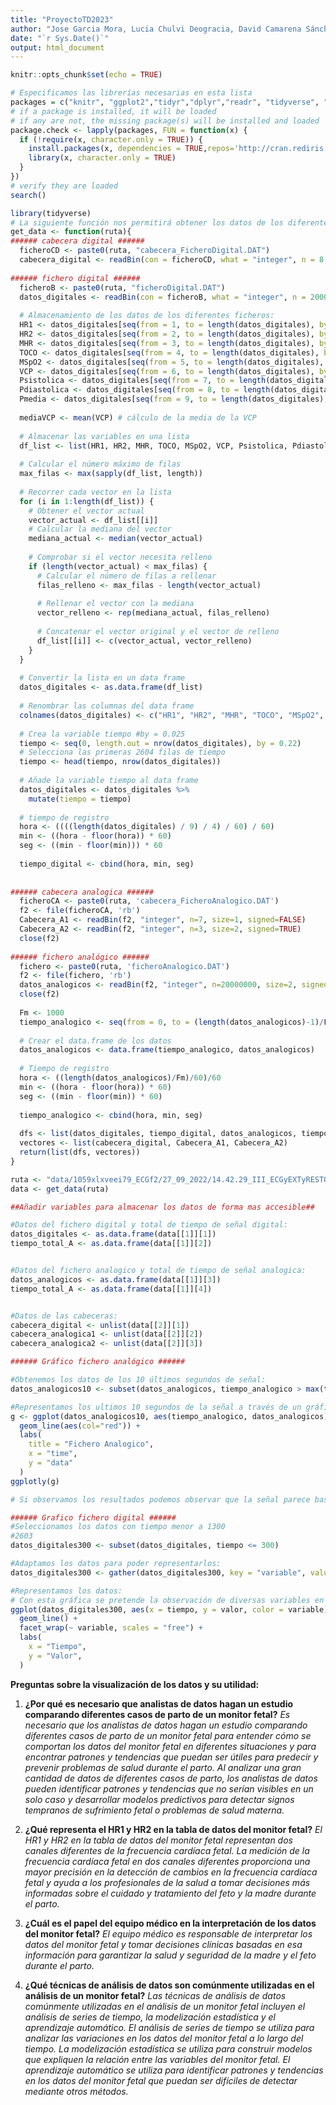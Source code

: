 ```yaml
---
title: "ProyectoTD2023"
author: "Jose Garcia Mora, Lucia Chulvi Deogracia, David Camarena Sánchez"
date: "`r Sys.Date()`"
output: html_document
---
```


```r
knitr::opts_chunk$set(echo = TRUE)
```

```r
# Especificamos las librerías necesarias en esta lista
packages = c("knitr", "ggplot2","tidyr","dplyr","readr", "tidyverse", "plotly")# use this function to check if each package is on the local machine
# if a package is installed, it will be loaded
# if any are not, the missing package(s) will be installed and loaded
package.check <- lapply(packages, FUN = function(x) {
  if (!require(x, character.only = TRUE)) {
    install.packages(x, dependencies = TRUE,repos='http://cran.rediris.es')
    library(x, character.only = TRUE)
  }
})
# verify they are loaded
search()
```

```r
library(tidyverse)
# La siguiente función nos permitirá obtener los datos de los diferentes ficheros , así como guardarlos en una lista. También calcularemos datos como la media, el número máximo, etc. Posteriormente hemos tenido en cuenta el fichero analógico. Además, también hemos tenido en cuenta el tipo de fichero a importar, ya que dependiendo del mismo se debe proceder con diferentes métodos.
get_data <- function(ruta){
###### cabecera digital ######
  ficheroCD <- paste0(ruta, "cabecera_FicheroDigital.DAT")
  cabecera_digital <- readBin(con = ficheroCD, what = "integer", n = 8, size = 1, signed = FALSE)
  
###### fichero digital ######
  ficheroB <- paste0(ruta, "ficheroDigital.DAT")
  datos_digitales <- readBin(con = ficheroB, what = "integer", n = 2000000, size = 1, signed = FALSE)
  
  # Almacenamiento de los datos de los diferentes ficheros:
  HR1 <- datos_digitales[seq(from = 1, to = length(datos_digitales), by = 9)]
  HR2 <- datos_digitales[seq(from = 2, to = length(datos_digitales), by = 9)]
  MHR <- datos_digitales[seq(from = 3, to = length(datos_digitales), by = 9)]
  TOCO <- datos_digitales[seq(from = 4, to = length(datos_digitales), by = 9)]
  MSpO2 <- datos_digitales[seq(from = 5, to = length(datos_digitales), by = 9)]
  VCP <- datos_digitales[seq(from = 6, to = length(datos_digitales), by = 9)]
  Psistolica <- datos_digitales[seq(from = 7, to = length(datos_digitales), by = 9)]
  Pdiastolica <- datos_digitales[seq(from = 8, to = length(datos_digitales), by = 9)]
  Pmedia <- datos_digitales[seq(from = 9, to = length(datos_digitales), by = 9)]
  
  mediaVCP <- mean(VCP) # cálculo de la media de la VCP
  
  # Almacenar las variables en una lista
  df_list <- list(HR1, HR2, MHR, TOCO, MSpO2, VCP, Psistolica, Pdiastolica, Pmedia)
  
  # Calcular el número máximo de filas
  max_filas <- max(sapply(df_list, length))
  
  # Recorrer cada vector en la lista
  for (i in 1:length(df_list)) {
    # Obtener el vector actual
    vector_actual <- df_list[[i]]
    # Calcular la mediana del vector
    mediana_actual <- median(vector_actual)
    
    # Comprobar si el vector necesita relleno
    if (length(vector_actual) < max_filas) {
      # Calcular el número de filas a rellenar
      filas_relleno <- max_filas - length(vector_actual)
      
      # Rellenar el vector con la mediana
      vector_relleno <- rep(mediana_actual, filas_relleno)
      
      # Concatenar el vector original y el vector de relleno
      df_list[[i]] <- c(vector_actual, vector_relleno)
    }
  }
  
  # Convertir la lista en un data frame
  datos_digitales <- as.data.frame(df_list)
  
  # Renombrar las columnas del data frame
  colnames(datos_digitales) <- c("HR1", "HR2", "MHR", "TOCO", "MSpO2", "VCP", "Psistolica", "Pdiastolica", "Pmedia")
  
  # Crea la variable tiempo #by = 0.025
  tiempo <- seq(0, length.out = nrow(datos_digitales), by = 0.22)
  # Selecciona las primeras 2604 filas de tiempo
  tiempo <- head(tiempo, nrow(datos_digitales))
  
  # Añade la variable tiempo al data frame
  datos_digitales <- datos_digitales %>%
    mutate(tiempo = tiempo)
  
  # tiempo de registro
  hora <- ((((length(datos_digitales) / 9) / 4) / 60) / 60)
  min <- ((hora - floor(hora)) * 60)
  seg <- ((min - floor(min))) * 60
  
  tiempo_digital <- cbind(hora, min, seg)
  
  
###### cabecera analogica ######
  ficheroCA <- paste0(ruta, 'cabecera_FicheroAnalogico.DAT')
  f2 <- file(ficheroCA, 'rb')
  Cabecera_A1 <- readBin(f2, "integer", n=7, size=1, signed=FALSE)
  Cabecera_A2 <- readBin(f2, "integer", n=3, size=2, signed=TRUE)
  close(f2)
  
###### fichero analógico ######
  fichero <- paste0(ruta, 'ficheroAnalogico.DAT')
  f2 <- file(fichero, 'rb')
  datos_analogicos <- readBin(f2, "integer", n=20000000, size=2, signed=TRUE)
  close(f2)
  
  Fm <- 1000
  tiempo_analogico <- seq(from = 0, to = (length(datos_analogicos)-1)/Fm, by = 1/Fm)
  
  # Crear el data.frame de los datos
  datos_analogicos <- data.frame(tiempo_analogico, datos_analogicos)
  
  # Tiempo de registro
  hora <- ((length(datos_analogicos)/Fm)/60)/60
  min <- ((hora - floor(hora)) * 60)
  seg <- ((min - floor(min)) * 60)
  
  tiempo_analogico <- cbind(hora, min, seg)
  
  dfs <- list(datos_digitales, tiempo_digital, datos_analogicos, tiempo_analogico)
  vectores <- list(cabecera_digital, Cabecera_A1, Cabecera_A2)
  return(list(dfs, vectores))
}
```

```r
ruta <- "data/1059xlxveei79_ECGf2/27_09_2022/14.42.29_III_ECGyEXTyRESTO/"
data <- get_data(ruta)

##Añadir variables para almacenar los datos de forma mas accesible##

#Datos del fichero digital y total de tiempo de señal digital:
datos_digitales <- as.data.frame(data[[1]][1])
tiempo_total_A <- as.data.frame(data[[1]][2])


#Datos del fichero analogico y total de tiempo de señal analogica:
datos_analogicos <- as.data.frame(data[[1]][3])
tiempo_total_A <- as.data.frame(data[[1]][4])


#Datos de las cabeceras:
cabecera_digital <- unlist(data[[2]][1])
cabecera_analogica1 <- unlist(data[[2]][2])
cabecera_analogica2 <- unlist(data[[2]][3])
```

```r
###### Gráfico fichero analógico ######

#Obtenemos los datos de los 10 últimos segundos de señal:
datos_analogicos10 <- subset(datos_analogicos, tiempo_analogico > max(tiempo_analogico)-10)

#Representamos los ultimos 10 segundos de la señal a través de un gráfico interactivo:
g <- ggplot(datos_analogicos10, aes(tiempo_analogico, datos_analogicos)) +
  geom_line(aes(col="red")) +
  labs(
    title = "Fichero Analogico",
    x = "time",
    y = "data"
  )
ggplotly(g)

# Si observamos los resultados podemos observar que la señal parece bastante estable, teniendo un intervalo de altos y bajos en forma de patrón.
```

```r
###### Grafico fichero digital ######
#Seleccionamos los datos con tiempo menor a 1300
#2603
datos_digitales300 <- subset(datos_digitales, tiempo <= 300)

#Adaptamos los datos para poder representarlos:
datos_digitales300 <- gather(datos_digitales300, key = "variable", value = "valor", -tiempo)

#Representamos los datos:
# Con esta gráfica se pretende la observación de diversas variables en un intervalo de tiempo determinado, de forma que a simple vista se pueda realizar un estudio de los resultados:
ggplot(datos_digitales300, aes(x = tiempo, y = valor, color = variable)) +
  geom_line() +
  facet_wrap(~ variable, scales = "free") +
  labs(
    x = "Tiempo",
    y = "Valor",
  )
```

**Preguntas sobre la visualización de los datos y su utilidad:**

1.  **¿Por qué es necesario que analistas de datos hagan un estudio comparando diferentes casos de parto de un monitor fetal?** *Es necesario que los analistas de datos hagan un estudio comparando diferentes casos de parto de un monitor fetal para entender cómo se comportan los datos del monitor fetal en diferentes situaciones y para encontrar patrones y tendencias que puedan ser útiles para predecir y prevenir problemas de salud durante el parto. Al analizar una gran cantidad de datos de diferentes casos de parto, los analistas de datos pueden identificar patrones y tendencias que no serían visibles en un solo caso y desarrollar modelos predictivos para detectar signos tempranos de sufrimiento fetal o problemas de salud materna.*

2.  **¿Qué representa el HR1 y HR2 en la tabla de datos del monitor fetal?** *El HR1 y HR2 en la tabla de datos del monitor fetal representan dos canales diferentes de la frecuencia cardíaca fetal. La medición de la frecuencia cardíaca fetal en dos canales diferentes proporciona una mayor precisión en la detección de cambios en la frecuencia cardíaca fetal y ayuda a los profesionales de la salud a tomar decisiones más informadas sobre el cuidado y tratamiento del feto y la madre durante el parto.*

3.  **¿Cuál es el papel del equipo médico en la interpretación de los datos del monitor fetal?** *El equipo médico es responsable de interpretar los datos del monitor fetal y tomar decisiones clínicas basadas en esa información para garantizar la salud y seguridad de la madre y el feto durante el parto.*

4.  **¿Qué técnicas de análisis de datos son comúnmente utilizadas en el análisis de un monitor fetal?** *Las técnicas de análisis de datos comúnmente utilizadas en el análisis de un monitor fetal incluyen el análisis de series de tiempo, la modelización estadística y el aprendizaje automático. El análisis de series de tiempo se utiliza para analizar las variaciones en los datos del monitor fetal a lo largo del tiempo. La modelización estadística se utiliza para construir modelos que expliquen la relación entre las variables del monitor fetal. El aprendizaje automático se utiliza para identificar patrones y tendencias en los datos del monitor fetal que puedan ser difíciles de detectar mediante otros métodos.*
